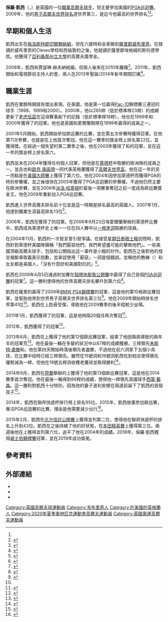 {{Infobox golfer
| name              = Paul Casey
| image             = Paul Casey 2008 US Open cropped.jpg
| imagesize         = <!-- e.g. 250px (default is 200px) -->
| caption           =
| fullname          = Paul Alexander Casey
| nickname          =
| birth_date        = {{birth date and age|1977|7|21|df=y}}
| birth_place       = {{GBR}}[[英格蘭|英格蘭]][[格洛斯特郡|格洛斯特郡]][[切爾滕納姆|切爾滕納姆]]
| death_date        = <!-- {{Death date and age|YYYY|MM|DD|1977|7|21|df=y}} -->
| death_place       =
| height            = {{height|ft=5|in=10}}
| weight            = {{convert|180|lb|kg st|abbr=on}}
| nationality       = {{GBR}}
| residence         = {{GBR}}[[英格蘭|英格蘭]][[薩里郡|薩里郡]][[威布里奇|威布里奇]]<br>{{USA}}[[亞利桑那州|亞利桑那州]][[斯科茨代爾_(亞利桑那州)|斯科茨代爾]]
| spouse            = {{marriage|Jocelyn Hefner|2008|2011|reason=d}}<br>{{marriage|Pollyanna Woodward|2015}}
| partner           = 
| college           = [[亞利桑那州立大學|亞利桑那州立大學]]
| yearpro           = 2000
| retired           = <!-- Year retired -->
| tour              = [[PGA巡迴賽|PGA巡迴賽]]（2005年參加）
| extour            = [[歐洲巡迴賽|歐洲巡迴賽]]（2001年參加）
| prowins           = 16
| pgawins           = 3
| eurowins          = 13
| japwins           = <!-- Number of Japan Golf Tour wins -->
| asiawins          = 2
| sunwins           = <!-- Number of Sunshine Tour wins -->
| auswins           = <!-- Number of PGA Tour of Australasia wins -->
| nwidewins         = <!-- Number of Nationwide Tour wins -->
| chalwins          = <!-- Number of Challenge Tour wins -->
| champwins         = <!-- Number of Champions Tour wins -->
| seneurowins       = <!-- Number of European Seniors Tour wins -->
| otherwins         = 3
| majorwins         = <!-- Number of Major Championship wins -->
| masters           = T4: 2016
| usopen            = T10: 2007
| open              = T3: 2010
| pga               = T10: 2016
| wghofid           = <!-- World Golf Hall of Fame member ID -->
| wghofyear         = <!-- World Golf Hall of Fame year inducted -->
| award1            = {{link-en|歐洲巡迴賽年度球員|European Tour Golfer of the Year}}
| year1             = 2006
| award2            = {{link-en|亨利·科頓爵士年度新人|Sir Henry Cotton Rookie of the Year}}
| year2             = 2001
| awardssection     = <!-- location of awards page or section -->
}}

'''保羅·凱西'''（{{lang-en|''Paul Alexander Casey''}}，{{bd|1977年|7月21日}}）是英國的一位[[職業高爾夫球手|職業高爾夫球手]]，但主要參加美國的[[PGA巡迴賽|PGA巡迴賽]]。2009年，他的[[男子高爾夫世界排名|男子高爾夫世界排名]]達世界第三，是迄今他最高的世界排名<ref name=owgr/><ref name=third>{{cite news |title=Casey Set on No. 1; Third-ranked golfer looking to justify his spot |newspaper=New York Daily News |date=17 June 2009 |page=54}}</ref>。

==早期和個人生活==
凱西出生在[[格洛斯特郡|格洛斯特郡]][[切爾滕納姆|切爾滕納姆]]，但在六歲時和全家搬到[[薩里郡|薩里郡]][[威布里奇|威布里奇]]。在就讀於威布里奇的Cleves學校和西倫敦的{{link-en|漢普頓學校|Hampton School}}之後，他就讀於薩里郡埃格姆的斯托德學院。他獲得了[[亞利桑那州立大學|亞利桑那州立大學]]的高爾夫獎學金。

2008年，凱西和賈瑟琳·赫夫納結婚。但兩人後來在2010年離婚<ref name=Telg8877770>{{cite news |url=http://www.telegraph.co.uk/sport/golf/uspga/8877770/Casey-bounces-back-after-form-dipped-during-painful-divorce.html |title=Casey bounces back after form dipped during painful divorce |first=Oliver |last=Brown |newspaper=[[The_Daily_Telegraph|The Telegraph]] |date=8 November 2011 |accessdate=11 January 2014 |archive-date=2020-08-06 |archive-url=https://web.archive.org/web/20200806013316/https://www.telegraph.co.uk/sport/golf/uspga/8877770/Casey-bounces-back-after-form-dipped-during-painful-divorce.html |dead-url=no }}</ref>。2011年，凱西開始和電視節目主持人{{link-en|波利安娜·伍德沃德|Pollyanna Woodward}}約會，兩人在2013年聖誕/2014年新年期間訂婚<ref name=Telg10554422>{{cite news |url=http://www.telegraph.co.uk/sport/golf/europeantour/10554422/Paul-Casey-starts-European-Tour-season-by-getting-engaged-to-Pollyanna-Woodward.html |title=Paul Casey starts European Tour season by getting engaged to Pollyanna Woodward |first=James |last=Corrigan |newspaper=[[The_Daily_Telegraph|The Telegraph]] |date=6 January 2014 |accessdate=11 January 2014 |archive-date=2020-08-10 |archive-url=https://web.archive.org/web/20200810031223/https://www.telegraph.co.uk/sport/golf/europeantour/10554422/Paul-Casey-starts-European-Tour-season-by-getting-engaged-to-Pollyanna-Woodward.html |dead-url=no }}</ref>。

==職業生涯==
凱西在業餘時期就有傑出表現。在美國，他是第一位贏得[[太平洋十二校聯盟|Pac-10]]錦標賽三連冠的球手（1998、1999和2000）。2000年，他以265桿（低於標準桿23桿）的成績更新了[[老虎伍茲|老虎伍茲]]在這項賽事創下的記錄（低於標準桿18桿）。他也在1999年和2000年獲得了{{link-en|英格蘭業餘賽|English Amateur}}的冠軍。他也是英國和愛爾蘭聯隊在1999年贏得{{link-en|沃克杯|Walker Cup}}的成員之一。

2001年5月開始，凱西開始參加歐巡賽的比賽，並在第五次參賽時獲得亞軍。在他第11次參賽，也就是在{{link-en|強尼沃克蘇格蘭PGA錦標賽|Johnnie Walker Championship at Gleneagles}}上他首次奪冠。他在這一賽季的獎金榜上排名第22位，並獲得{{link-en|亨利·科頓爵士年度新人|Sir Henry Cotton Rookie of the Year}}獎。在經過一個失望的第二賽季之後，他在2003年獲得了{{link-en|ANZ錦標賽|ANZ Championship}}和{{link-en|本森和黑吉斯國際公開賽|Benson and Hedges International Open}}的冠軍，並在這一年的獎金榜上排名第六。

凱西並未在2004年獲得任何個人冠軍，但他是在[[萊德杯|萊德杯]]中取勝的歐洲隊的成員之一。並且也和[[路克·唐諾德|路克·唐諾德]]一同代表英格蘭獲得了[[高爾夫世界盃|高爾夫世界盃]]。他在這一年的另一亮點是在[[美國大師賽|美國大師賽]]上獲得了第六位。他在2004年因參加萊德杯而獲得PGA的特別參賽權，並之後很快在2005年獲得了PGA巡迴賽的參賽權。不過他仍然主要在歐洲參賽，並在2006年[[派洛·哈靈頓|派洛·哈靈頓]]於最後一項賽事奪冠之前一度成為歐巡賽獎金王。他在2009年重新加入PGA巡迴賽。 

凱西進入世界高爾夫排名前十位並是這一時期是排名最高的英國人。2007年1月，他達到職業生涯最高排名13位<ref>{{cite web |url=http://www.owgr.com/news/fullstory.sps?iNewsid=397083&itype=&iCategoryID=0 |title=Week 3 – Paul Casey Wins the Abu Dhabi Championship and Reaches World Number 13 |publisher=Official World Golf Ranking |date=22 January 2007 |accessdate=8 August 2012 |deadurl=yes |archiveurl=https://web.archive.org/web/20080927095749/http://www.owgr.com/news/fullstory.sps?iNewsid=397083&itype=&iCategoryID=0 |archivedate=2008年9月27日 }}</ref>。

2006年，凱西在{{link-en|文特沃斯高爾夫俱樂部|Wentworth Golf Club}}獲得了{{link-en|世界高爾夫比洞賽|HSBC World Match Play Championship}}的冠軍。在2006年9月23日埃愛爾蘭舉辦的萊德杯比賽中，凱西成為萊德杯史上唯一一位在四人賽中以[[一桿進洞|一桿進洞]]取勝的球員。

在2004年11月，凱西的一次發言曾引發爭議。在接受[[星期日泰晤士報|星期日泰晤士報]]訪問時，凱西針對萊德杯美國隊聲稱「我們厭惡他們，我們希望盡可能的擊敗他們」。一些美國頂級高爾夫球手，包括{{link-en|弗雷德·弗恩克|Fred Funk}}和{{link-en|大衛·拉夫三世|Davis Love III}}公開指出這一事件是小報的炒作。凱西在之後對他的發言被斷章取義表示抱歉，並承認使用「厭惡」一詞是個錯誤。並稱他的教練（{{link-en|彼得·科斯蒂斯|Peter Kostis}}）和女友都是美國人，「沒有什麼好和美國對抗的」<ref>{{cite news |title=Casey apologises for 'hate' jibe |work=BBC Sport |date=18 November 2004 |url=http://news.bbc.co.uk/sport1/hi/golf/4019845.stm |accessdate=8 August 2012 |archive-date=2006-02-05 |archive-url=https://web.archive.org/web/20060205045800/http://news.bbc.co.uk/sport1/hi/golf/4019845.stm |dead-url=no }}</ref>。

凱西在2009年4月5日通過附加賽在[[殼牌休斯敦公開賽|殼牌休斯敦公開賽]]中贏得了自己首個[[PGA巡迴賽|PGA巡迴賽]]的冠軍<ref>{{cite web |url=http://news.bbc.co.uk/sport2/hi/golf/7984801.stm |title=Casey clinches maiden PGA victory |date=5 April 2009 |work=BBC Sport |accessdate=6 April 2009 |archive-date=2019-08-27 |archive-url=https://web.archive.org/web/20190827171258/http://news.bbc.co.uk/sport2/hi/golf/7984801.stm |dead-url=no }}</ref>。這一勝利使得他的世界高爾夫排名攀升到第六位<ref>{{cite web |url=http://www.owgr.com/NEWS/fullstory.sps?iNewsid=6630178&itype=421 |title=Week 14 – Paul Casey Wins the Shell Houston Open and Jumps to World Number Six |publisher=Official World Golf Ranking |date=5 April 2009 |accessdate=8 August 2012 |archive-date=2012-09-07 |archive-url=https://archive.today/20120907014423/http://www.owgr.com/NEWS/fullstory.sps?iNewsid=6630178&itype=421 |dead-url=yes }}</ref>。

凱西在薩里的{{link-en|文特沃斯高爾夫俱樂部|Wentworth Golf Club}}贏得了2009年[[BMW_PGA錦標賽|BMW PGA錦標賽]]的冠軍，這是他的第10格歐巡賽冠軍，並幫助他來到世界男子高爾夫世界排名第三位<ref name=owgr>{{cite web |url=http://news.bbc.co.uk/sport2/hi/golf/8066190.stm |title=Casey holds on for Wentworth win |date=24 May 2009 |work=BBC Sport |accessdate=26 May 2009 |archive-date=2017-09-02 |archive-url=https://web.archive.org/web/20170902101225/http://news.bbc.co.uk/sport1/hi/golf/8066190.stm |dead-url=no }}</ref>。他在2009年開始時排名世界第41位<ref name=third/>。凱西在{{link-en|文特沃斯高爾夫俱樂部|2009 Open Championship}}上肋骨受傷，導致他在2009賽季的後半程較少出場。

2011年1月，凱西獲得了{{link-en|富豪高爾夫錦標賽|Volvo Golf Champions}}的冠軍，這是他時隔20個月再次奪冠<ref>{{cite web |url=http://news.bbc.co.uk/sport2/hi/golf/9381497.stm |title=Paul Casey wins first title for 20 months in Bahrain |date=30 January 2011 |work=BBC Sport |accessdate=3 February 2011 |archive-date=2017-08-14 |archive-url=https://web.archive.org/web/20170814181018/http://news.bbc.co.uk/sport1/hi/golf/9381497.stm |dead-url=no }}</ref>。

2012年，凱西獲得了{{link-en|泰勒斯世界逐洞赛|Telus World Skins Game}}的冠軍<ref>{{cite web |url=http://www.cbc.ca/sports/golf/story/2012/07/31/sp-pga-tour-golf-skins-game-paul-casey-jhonattan-vegas.html |title=Paul Casey beats Jhonattan Vegas in skins game shootout |date=31 July 2012 |work=CBC Sports |accessdate=8 August 2011 |archive-date=2013-01-03 |archive-url=https://web.archive.org/web/20130103154207/http://www.cbc.ca/sports/golf/story/2012/07/31/sp-pga-tour-golf-skins-game-paul-casey-jhonattan-vegas.html |dead-url=no }}</ref>。

2013年6月，凱西在{{link-en|愛爾蘭公開賽|Irish Open (golf)}}上獲得了他的第12個歐巡賽冠軍，結束了他因傷病導致的兩年半的冠軍荒<ref>{{cite web |url=http://www.dailymail.co.uk/sport/golf/article-2351929/Paul-Casey-wins-Irish-Open.html |title=Former world No 3 Casey seals first win in over two years at Irish Open |date=1 July 2013 |work=Daily Mail |accessdate=2 July 2013 |archive-date=2020-08-06 |archive-url=https://web.archive.org/web/20200806121406/https://www.dailymail.co.uk/sport/golf/article-2351929/Paul-Casey-wins-Irish-Open.html |dead-url=no }}</ref>。他在最後一輪在多變的狀況中以67桿的成績獲勝，三桿領先[[朱斯特·盧滕|朱斯特·盧滕]]和{{link-en|羅伯特·洛克|Robert Rock}}。他在第四天開始時落後領先者盧滕，不過他在前六洞拿下五個小鳥球，在比賽中段時已經三桿領先。雖然在15號洞和16號洞凱西吃到柏忌使得領先優勢減為一桿，但他在18號五桿洞收穫老鷹球並取得勝利<ref>{{cite web |url=http://www.europeantour.com/europeantour/season=2013/tournamentid=2013050/news/newsid=198440.html |title=Paul Casey captures the Irish Open |date=30 June 2013 |work=European Tour |accessdate=30 June 2013 |archive-date=2018-12-04 |archive-url=https://web.archive.org/web/20181204151611/http://www.europeantour.com/europeantour/season=2013/tournamentid=2013050/news/newsid=198440.html |dead-url=no }}</ref>。

2014年9月，凱西在[[荷蘭|荷蘭]]舉辦的{{link-en|KLM公開賽|KLM Open}}上獲得了他的第13個歐巡賽冠軍，這是他在2014賽季首次奪冠。他在最後一輪得到66桿的成績，使得他一桿領先英國球手[[西蒙·戴森|西蒙·戴森]]。這一勝利對凱西十分特別，因為他的妻子波利安娜在兩週前誕下了凱西的首個孩子<ref>{{cite news |last=Corrigan |first=James |date=14 September 2014 |title=Paul Casey 'over the moon' after victory, while Andy Sullivan wins a trip to space |url=http://www.telegraph.co.uk/sport/golf/11095482/Paul-Casey-over-the-moon-after-victory-while-Andy-Sullivan-wins-a-trip-to-space.html |newspaper=[[The_Daily_Telegraph|The Daily Telegraph]] |location=London |accessdate=15 September 2014 |archive-date=2020-08-10 |archive-url=https://web.archive.org/web/20200810012453/https://www.telegraph.co.uk/sport/golf/11095482/Paul-Casey-over-the-moon-after-victory-while-Andy-Sullivan-wins-a-trip-to-space.html |dead-url=no }}</ref>。

2014年，凱西在聯邦快遞杯排行榜上排名95位。2015年，凱西放棄參加歐巡賽，專注PGA巡迴賽的比賽，理由是他需要減少出行<ref>{{Cite web |url=http://www.golfchannel.com/news/golf-central-blog/casey-forfeits-euro-membership-focus-pga-tour/ |title=Casey forfeits Euro membership to focus on PGA Tour |access-date=2016-07-16 |archive-url=https://web.archive.org/web/20150924023115/http://www.golfchannel.com/news/golf-central-blog/casey-forfeits-euro-membership-focus-pga-tour/ |archive-date=2015-09-24 |dead-url=yes }}</ref>。

2015年2月，凱西在[[北方信託公開賽|北方信託公開賽]]上獲得並列第二位，使得他在聯邦快遞杯的排名上升到43位。凱西在之後持續了他的好狀態，在[[本田精英賽|本田精英賽]]上獲得第三位。兩週後他在{{link-en|2015年美國名人賽|2015 Masters}}上獲得並列第六位，追平了他在2004年的成績。2018年，保羅·凱西獲得[[威士伯錦標賽|威士伯錦標賽]]冠軍，並在2019年成功衛冕。

==參考資料==
{{reflist|2}}

==外部連結==
*{{official website|http://www.paul-casey.com}}
*{{PGATour player|25364}}
*{{OWGR|7108}}

{{DEFAULTSORT: Casey, Paul}}
[[Category:英國高爾夫球運動員|Category:英國高爾夫球運動員]]
[[Category:韦布里奇人|Category:韦布里奇人]]
[[Category:在美國的英格蘭人|Category:在美國的英格蘭人]]
[[Category:2020年夏季奧林匹克運動會高爾夫運動員|Category:2020年夏季奧林匹克運動會高爾夫運動員]]
[[Category:英國奧運高爾夫運動員|Category:英國奧運高爾夫運動員]]